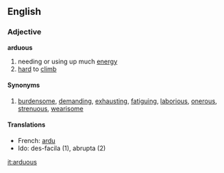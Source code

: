 ==English==
===Adjective===
'''arduous'''
# needing or using up much [[energy]]
# [[hard]] to [[climb]]
====Synonyms====
# [[burdensome]], [[demand]]ing, [[exhaust]]ing, [[fatigue|fatiguing]], [[laborious]], [[onerous]], [[strenuous]], [[wearisome]]


====Translations====
*French: [[ardu]]
*Ido: des-facila (1), abrupta (2)

[[it:arduous]]